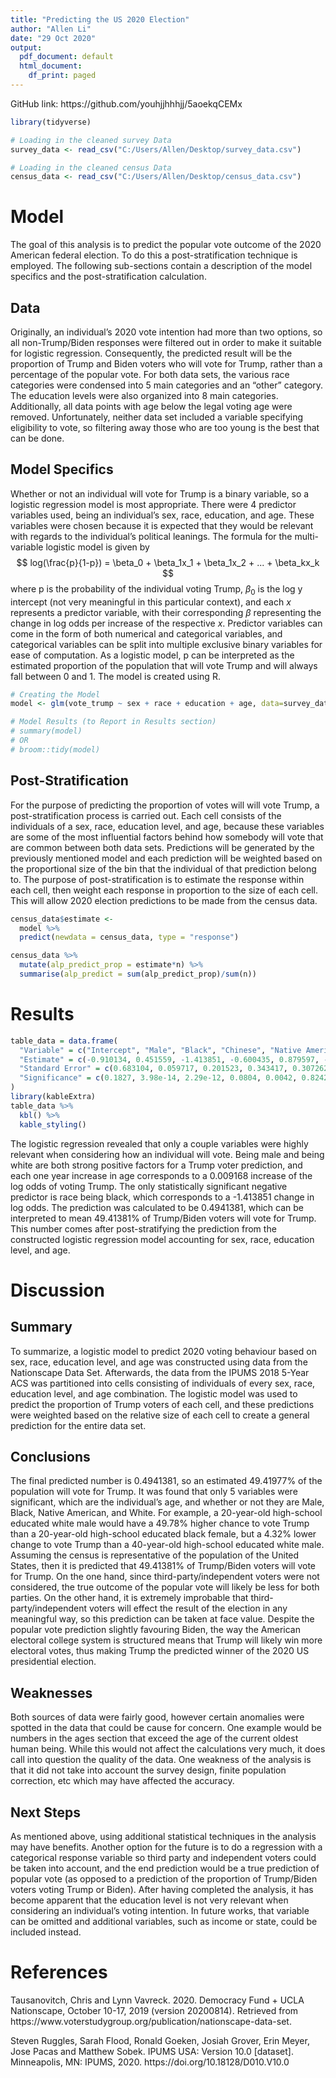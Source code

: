 ---
title: "Predicting the US 2020 Election"
author: "Allen Li"
date: "29 Oct 2020"
output:
  pdf_document: default
  html_document:
    df_print: paged
---

GitHub link: https://github.com/youhjjhhhjj/5aoekqCEMx

```{r setup, include=FALSE}
library(tidyverse)

# Loading in the cleaned survey Data
survey_data <- read_csv("C:/Users/Allen/Desktop/survey_data.csv")

# Loading in the cleaned census Data
census_data <- read_csv("C:/Users/Allen/Desktop/census_data.csv")

```

# Model
The goal of this analysis is to predict the popular vote outcome of the 2020 American federal election. To do this a post-stratification technique is employed. The following sub-sections contain a description of the model specifics and the post-stratification calculation.

## Data
Originally, an individual's 2020 vote intention had more than two options, so all non-Trump/Biden responses were filtered out in order to make it suitable for logistic regression. Consequently, the predicted result will be the proportion of Trump and Biden voters who will vote for Trump, rather than a percentage of the popular vote. For both data sets, the various race categories were condensed into 5 main categories and an "other" category. The education levels were also organized into 8 main categories. Additionally, all data points with age below the legal voting age were removed. Unfortunately, neither data set included a variable specifying eligibility to vote, so filtering away those who are too young is the best that can be done.

## Model Specifics
Whether or not an individual will vote for Trump is a binary variable, so a logistic regression model is most appropriate. There were 4 predictor variables used, being an individual's sex, race, education, and age. These variables were chosen because it is expected that they would be relevant with regards to the individual's political leanings. The formula for the multi-variable logistic model is given by 
$$ log(\frac{p}{1-p}) = \beta_0 + \beta_1x_1 + \beta_1x_2 + ... + \beta_kx_k $$
where p is the probability of the individual voting Trump, $\beta_0$ is the log y intercept (not very meaningful in this particular context), and each $x$ represents a predictor variable, with their corresponding $\beta$ representing the change in log odds per increase of the respective $x$. Predictor variables can come in the form of both numerical and categorical variables, and categorical variables can be split into multiple exclusive binary variables for ease of computation. As a logistic model, p can be interpreted as the estimated proportion of the population that will vote Trump and will always fall between 0 and 1. The model is created using R.

```{r, include=FALSE}

# Creating the Model
model <- glm(vote_trump ~ sex + race + education + age, data=survey_data, family="binomial")

# Model Results (to Report in Results section)
# summary(model)
# OR
# broom::tidy(model)

```

## Post-Stratification 
For the purpose of predicting the proportion of votes will will vote Trump, a post-stratification process is carried out. Each cell consists of the individuals of a sex, race, education level, and age, because these variables are some of the most influential factors behind how somebody will vote that are common between both data sets. Predictions will be generated by the previously mentioned model and each prediction will be weighted based on the proportional size of the bin that the individual of that prediction belong to. The purpose of post-stratification is to estimate the response within each cell, then weight each response in proportion to the size of each cell. This will allow 2020 election predictions to be made from the census data.

```{r, include=FALSE}


census_data$estimate <-
  model %>%
  predict(newdata = census_data, type = "response")

census_data %>%
  mutate(alp_predict_prop = estimate*n) %>%
  summarise(alp_predict = sum(alp_predict_prop)/sum(n))


```


# Results
```{r, echo=FALSE, warning=FALSE, message=FALSE}
table_data = data.frame(
  "Variable" = c("Intercept", "Male", "Black", "Chinese", "Native American", "Other", "White", "Associate Degree", "Bachelors Degree", "Completed some college, but no degree", "Completed some high school", "Doctorate degree", "High school graduate", "Masters degree", "Middle School", "Age"),
  "Estimate" = c(-0.910134, 0.451559, -1.413851, -0.600435, 0.879597, -0.043436, 0.734184, -0.559475, -0.443903, -0.329058, -0.002936, 0.051483, -0.066156, -0.379101, -0.344776, 0.009168),
  "Standard Error" = c(0.683104, 0.059717, 0.201523, 0.343417, 0.307262, 0.195512, 0.158645, 0.668719, 0.663877, 0.664583, 0.668781, 0.688928, 0.664610, 0.667322, 0.848278, 0.001849),
  "Significance" = c(0.1827, 3.98e-14, 2.29e-12, 0.0804, 0.0042, 0.8242, 3.69e-06, 0.4028, 0.5037, 0.6205, 0.9965, 0.9404, 0.9207, 0.5700, 0.6844, 7.12e-07)
)
library(kableExtra)
table_data %>%
  kbl() %>%
  kable_styling()
```
The logistic regression revealed that only a couple variables were highly relevant when considering how an individual will vote. Being male and being white are both strong positive factors for a Trump voter prediction, and each one year increase in age corresponds to a 0.009168 increase of the log odds of voting Trump. The only statistically significant negative predictor is race being black, which corresponds to a -1.413851 change in log odds. The prediction was calculated to be 0.4941381, which can be interpreted to mean 49.41381% of Trump/Biden voters will vote for Trump. This number comes after post-stratifying the prediction from the constructed logistic regression model accounting for sex, race, education level, and age.

# Discussion
## Summary
To summarize, a logistic model to predict 2020 voting behaviour based on sex, race, education level, and age was constructed using data from the Nationscape Data Set. Afterwards, the data from the IPUMS 2018 5-Year ACS was partitioned into cells consisting of individuals of every sex, race, education level, and age combination. The logistic model was used to predict the proportion of Trump voters of each cell, and these predictions were weighted based on the relative size of each cell to create a general prediction for the entire data set. 

## Conclusions
The final predicted number is 0.4941381, so an estimated 49.41977% of the population will vote for Trump. It was found that only 5 variables were significant, which are the individual's age, and whether or not they are Male, Black, Native American, and White. For example, a 20-year-old high-school educated white male would have a 49.78% higher chance to vote Trump than a 20-year-old high-school educated black female, but a 4.32% lower change to vote Trump than a 40-year-old high-school educated white male. Assuming the census is representative of the population of the United States, then it is predicted that 49.41381% of Trump/Biden voters will vote for Trump. On the one hand, since third-party/independent voters were not considered, the true outcome of the popular vote will likely be less for both parties. On the other hand, it is extremely improbable that third-party/independent voters will effect the result of the election in any meaningful way, so this prediction can be taken at face value. Despite the popular vote prediction slightly favouring Biden, the way the American electoral college system is structured means that Trump will likely win more electoral votes, thus making Trump the predicted winner of the 2020 US presidential election.

## Weaknesses
Both sources of data were fairly good, however certain anomalies were spotted in the data that could be cause for concern. One example would be numbers in the ages section that exceed the age of the current oldest human being. While this would not affect the calculations very much, it does call into question the quality of the data. One weakness of the analysis is that it did not take into account the survey design, finite population correction, etc which may have affected the accuracy. 

## Next Steps
As mentioned above, using additional statistical techniques in the analysis may have benefits. Another option for the future is to do a regression with a categorical response variable so third party and independent voters could be taken into account, and the end prediction would be a true prediction of popular vote (as opposed to a prediction of the proportion of Trump/Biden voters voting Trump or Biden). After having completed the analysis, it has become apparent that the education level is not very relevant when considering an individual's voting intention. In future works, that variable can be omitted and additional variables, such as income or state, could be included instead.


# References
Tausanovitch, Chris and Lynn Vavreck. 2020. Democracy Fund + UCLA Nationscape, October 10-17, 2019 (version 20200814). Retrieved from https://www.voterstudygroup.org/publication/nationscape-data-set.

Steven Ruggles, Sarah Flood, Ronald Goeken, Josiah Grover, Erin Meyer, Jose Pacas and Matthew Sobek. IPUMS USA: Version 10.0 [dataset]. Minneapolis, MN: IPUMS, 2020. https://doi.org/10.18128/D010.V10.0



